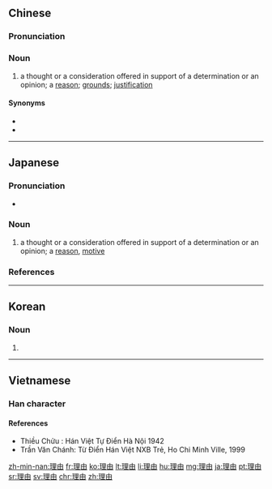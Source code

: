 ==Chinese==
{{zh-forms}}

===Pronunciation===
{{zh-pron
|m=lǐyóu
|c=lei5 jau4
|h=pfs=lî-yù
|mn=lí-iû
|ma=Zh-liyóu.ogg
|cat=n
}}

===Noun===
{{zh-noun}}

# a thought or a consideration offered in support of a determination or an opinion; a [[reason]]; [[grounds]]; [[justification]]

====Synonyms====
* {{zh-l|原因}}
* {{zh-l|緣故}}

{{zh-cat|Elementary}}

----

==Japanese==
{{ja-kanjitab|り|ゆう|yomi=o}}

===Pronunciation===
* {{ja-pron|りゆう|y=o|acc=0|acc_ref=NHK}}

===Noun===
{{ja-noun|りゆう}} {{ja-altread|hira=わけ|rom=wake}}

# a thought or a consideration offered in support of a determination or an opinion; a [[reason]], [[motive]]

===References===
<references/>

----

==Korean==
{{ko-hanjatab}}

===Noun===
{{ko-noun|hj|hangeul=이유}}

# {{hanja form of|이유|[[reason]]}}

----

==Vietnamese==
{{vi-hantutab}}

===Han character===
{{vi-hantu|[[lý do]] ([[lí do]])}}

====References====
* Thiều Chửu : Hán Việt Tự Điển Hà Nội 1942
* Trần Văn Chánh: Từ Điển Hán Việt NXB Trẻ, Ho Chi Minh Ville, 1999

[[zh-min-nan:理由]]
[[fr:理由]]
[[ko:理由]]
[[lt:理由]]
[[li:理由]]
[[hu:理由]]
[[mg:理由]]
[[ja:理由]]
[[pt:理由]]
[[sr:理由]]
[[sv:理由]]
[[chr:理由]]
[[zh:理由]]